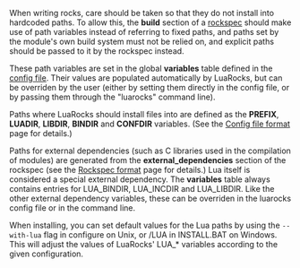 When writing rocks, care should be taken so that they do not install into hardcoded paths. To allow this, the '''build''' section of a [[Rockspec_format.wiki|rockspec]] should make use of path variables instead of referring to fixed paths, and paths set by the module's own build system must not be relied on, and explicit paths should be passed to it by the rockspec instead.





These path variables are set in the global '''variables''' table defined in the [[Config_file_format.wiki|config file]]. Their values are populated automatically by LuaRocks, but can be overriden by the user (either by setting them directly in the config file, or by passing them through the "luarocks" command line). 

Paths where LuaRocks should install files into are defined as the '''PREFIX''', '''LUADIR''', '''LIBDIR''', '''BINDIR''' and '''CONFDIR''' variables. (See the [[Config_file_format.wiki|Config file format]] page for details.)

Paths for external dependencies (such as C libraries used in the compilation of modules) are generated from the '''external_dependencies''' section of the rockspec (see the [[Rockspec_format.wiki|Rockspec format]] page for details.) Lua itself is considered a special external dependency. The '''variables''' table always contains entries for LUA_BINDIR, LUA_INCDIR and LUA_LIBDIR. Like the other external dependency variables, these can be overriden in the luarocks config file or in the command line.

When installing, you can set default values for the Lua paths by using the <tt>--with-lua</tt> flag in configure on Unix, or /LUA in INSTALL.BAT on Windows. This will adjust the values of LuaRocks' LUA_* variables according to the given configuration.
